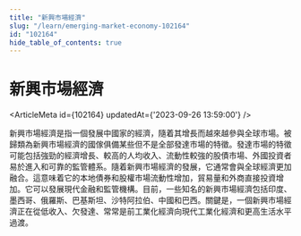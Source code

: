 ```yaml
---
title: "新興市場經濟"
slug: "/learn/emerging-market-economy-102164"
id: "102164"
hide_table_of_contents: true
---
```



# 新興市場經濟

<ArticleMeta id={102164} updatedAt={'2023-09-26 13:59:00'} />
<div className='border-solid border-b border-t-0 my-4 border-[var(--ifm-color-gray-300)]' />

新興市場經濟是指一個發展中國家的經濟，隨着其增長而越來越參與全球市場。被歸類為新興市場經濟的國傢俱備某些但不是全部發達市場的特徵。發達市場的特徵可能包括強勁的經濟增長、較高的人均收入、流動性較強的股債市場、外國投資者易於進入和可靠的監管體系。隨着新興市場經濟的發展，它通常會與全球經濟更加融合。這意味着它的本地債券和股權市場流動性增加，貿易量和外商直接投資增加。它可以發展現代金融和監管機構。目前，一些知名的新興市場經濟包括印度、墨西哥、俄羅斯、巴基斯坦、沙特阿拉伯、中國和巴西。關鍵是，一個新興市場經濟正在從低收入、欠發達、常常是前工業化經濟向現代工業化經濟和更高生活水平過渡。

